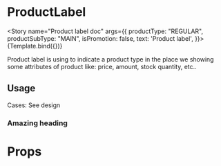 

<Meta
  title="ProductLabel/Product Label Doc"
  component={ProductLabel}
/>

<!--- This is your Story template function, shown here in React -->


# ProductLabel
<Story name="Product label doc" args={{
  productType: "REGULAR",
  productSubType: "MAIN",
  isPromotion: false,
  text: 'Product label',
}}>
  {Template.bind({})}
</Story>

  Product label is using to indicate a product type in the place we showing some attributes of product like: price, amount, stock quantity, etc..

## Usage
  Cases:
  See design

### Amazing heading


# Props

<ArgsTable of={ProductLabel} />


